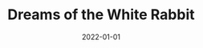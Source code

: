 ---
cover: "./dreams.png"
date: "2022-01-01"
title: "Dreams of the White Rabbit"
defer: false
slug: "/dreams-of-white-rabbit"
areas: 
  - .
---